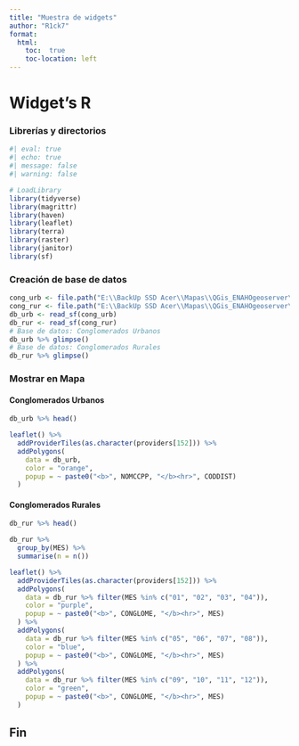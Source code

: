 ```yaml
---
title: "Muestra de widgets"
author: "R1ck7"
format:
  html:
    toc:  true
    toc-location: left
---
```

# Widget's R

### Librerías y directorios
```r
#| eval: true
#| echo: true
#| message: false
#| warning: false

# LoadLibrary
library(tidyverse)
library(magrittr)
library(haven)
library(leaflet)
library(terra)
library(raster)
library(janitor)
library(sf)
```

### Creación de base de datos
```r
cong_urb <- file.path("E:\\BackUp SSD Acer\\Mapas\\QGis_ENAHOgeoserver\\ConglomeradoUrbano.shp")
cong_rur <- file.path("E:\\BackUp SSD Acer\\Mapas\\QGis_ENAHOgeoserver\\ConglomeradoRural.shp")
db_urb <- read_sf(cong_urb)
db_rur <- read_sf(cong_rur)
# Base de datos: Conglomerados Urbanos
db_urb %>% glimpse()
# Base de datos: Conglomerados Rurales
db_rur %>% glimpse()
```
### Mostrar en Mapa
#### Conglomerados Urbanos

```r
db_urb %>% head()
```
```r
leaflet() %>%
  addProviderTiles(as.character(providers[152])) %>%
  addPolygons(
    data = db_urb,
    color = "orange",
    popup = ~ paste0("<b>", NOMCCPP, "</b><hr>", CODDIST)
  )  
```

#### Conglomerados Rurales
```r
db_rur %>% head()
```

```r
db_rur %>%
  group_by(MES) %>%
  summarise(n = n())
```

```r
leaflet() %>%
  addProviderTiles(as.character(providers[152])) %>%
  addPolygons(
    data = db_rur %>% filter(MES %in% c("01", "02", "03", "04")),
    color = "purple",
    popup = ~ paste0("<b>", CONGLOME, "</b><hr>", MES)
  ) %>%
  addPolygons(
    data = db_rur %>% filter(MES %in% c("05", "06", "07", "08")),
    color = "blue",
    popup = ~ paste0("<b>", CONGLOME, "</b><hr>", MES)
  ) %>%
  addPolygons(
    data = db_rur %>% filter(MES %in% c("09", "10", "11", "12")),
    color = "green",
    popup = ~ paste0("<b>", CONGLOME, "</b><hr>", MES)
  )
```

## Fin
